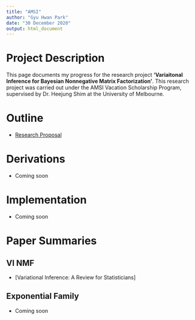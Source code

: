 ```yaml
---
title: "AMSI"
author: "Gyu Hwan Park"
date: "30 December 2020"
output: html_document
---
```


# Project Description

This page documents my progress for the research project **'Variaitonal Inference for Bayesian Nonnegative Matrix Factorization'**. This research project was carried out under the AMSI Vacation Scholarship Program, supervised by Dr. Heejung Shim at the University of Melbourne.

# Outline

* [Research Proposal](VI_proposal.pdf)


# Derivations

* Coming soon

# Implementation

* Coming soon


# Paper Summaries

## VI NMF

* [Variational Inference: A Review for Statisticians]


## Exponential Family

* Coming soon